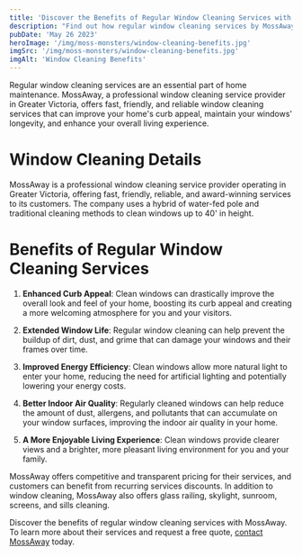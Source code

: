 ```yaml
---
title: 'Discover the Benefits of Regular Window Cleaning Services with MossAway'
description: "Find out how regular window cleaning services by MossAway can improve your home's curb appeal, maintain your windows' longevity, and enhance your overall living experience."
pubDate: 'May 26 2023'
heroImage: '/img/moss-monsters/window-cleaning-benefits.jpg'
imgSrc: '/img/moss-monsters/window-cleaning-benefits.jpg'
imgAlt: 'Window Cleaning Benefits'
---
```


Regular window cleaning services are an essential part of home maintenance. MossAway, a professional window cleaning service provider in Greater Victoria, offers fast, friendly, and reliable window cleaning services that can improve your home's curb appeal, maintain your windows' longevity, and enhance your overall living experience.

# Window Cleaning Details

MossAway is a professional window cleaning service provider operating in Greater Victoria, offering fast, friendly, reliable, and award-winning services to its customers. The company uses a hybrid of water-fed pole and traditional cleaning methods to clean windows up to 40' in height.

# Benefits of Regular Window Cleaning Services

1. **Enhanced Curb Appeal**: Clean windows can drastically improve the overall look and feel of your home, boosting its curb appeal and creating a more welcoming atmosphere for you and your visitors.

2. **Extended Window Life**: Regular window cleaning can help prevent the buildup of dirt, dust, and grime that can damage your windows and their frames over time.

3. **Improved Energy Efficiency**: Clean windows allow more natural light to enter your home, reducing the need for artificial lighting and potentially lowering your energy costs.

4. **Better Indoor Air Quality**: Regularly cleaned windows can help reduce the amount of dust, allergens, and pollutants that can accumulate on your window surfaces, improving the indoor air quality in your home.

5. **A More Enjoyable Living Experience**: Clean windows provide clearer views and a brighter, more pleasant living environment for you and your family.

MossAway offers competitive and transparent pricing for their services, and customers can benefit from recurring services discounts. In addition to window cleaning, MossAway also offers glass railing, skylight, sunroom, screens, and sills cleaning.

Discover the benefits of regular window cleaning services with MossAway. To learn more about their services and request a free quote, [contact MossAway](/contact) today.
